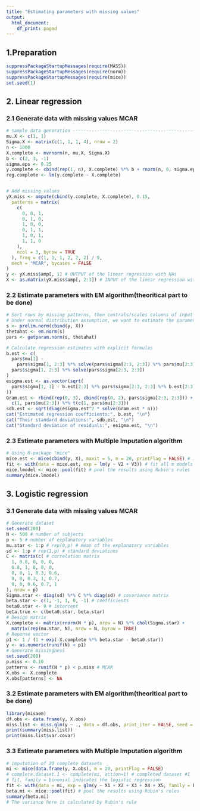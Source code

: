 ```yaml
---
title: "Estimating parameters with missing values"
output:
  html_document:
    df_print: paged
---
```


## 1.Preparation
```r
suppressPackageStartupMessages(require(MASS))
suppressPackageStartupMessages(require(norm))
suppressPackageStartupMessages(require(mice))
set.seed(1)
```

## 2. Linear regression
### 2.1 Generate data with missing values MCAR
```r
# Sample data generation -------------------------------------------------------
mu.X <- c(1, 1)
Sigma.X <- matrix(c(1, 1, 1, 4), nrow = 2)
n <- 1000
X.complete <- mvrnorm(n, mu.X, Sigma.X)
b <- c(2, 3, -1)
sigma.eps <- 0.25
y.complete <- cbind(rep(1, n), X.complete) %*% b + rnorm(n, 0, sigma.eps)
reg.complete <- lm(y.complete ~ X.complete)


# Add missing values
yX.miss <- ampute(cbind(y.complete, X.complete), 0.15,
  patterns = matrix(
    c(
      0, 0, 1,
      0, 1, 0,
      1, 0, 0,
      0, 1, 1,
      1, 0, 1,
      1, 1, 0
    ),
    ncol = 3, byrow = TRUE
  ), freq = c(1, 1, 1, 2, 2, 2) / 9,
  mech = "MCAR", bycases = FALSE
)
y <- yX.miss$amp[, 1] # OUTPUT of the linear regression with NAs
X <- as.matrix(yX.miss$amp[, 2:3]) # INPUT of the linear regression with NAs
```

### 2.2 Estimate parameters with EM algorithm(theoritical part to be done)
```r
# Sort rows by missing patterns, then centrals/scales columns of input
# Under normal distribution assumption, we want to estimate the parameters of this normal distribution by EM algorithm
s <- prelim.norm(cbind(y, X))
thetahat <- em.norm(s)
pars <- getparam.norm(s, thetahat)
```
```r
# Calculate regression estimates with explicit formulas
b.est <- c(
  pars$mu[1] -
    pars$sigma[1, 2:3] %*% solve(pars$sigma[2:3, 2:3]) %*% pars$mu[2:3],
  pars$sigma[1, 2:3] %*% solve(pars$sigma[2:3, 2:3])
)
esigma.est <- as.vector(sqrt(
  pars$sigma[1, 1] - b.est[2:3] %*% pars$sigma[2:3, 2:3] %*% b.est[2:3]
))
Gram.est <- rbind(rep(0, 3), cbind(rep(0, 2), pars$sigma[2:3, 2:3])) +
  c(1, pars$mu[2:3]) %*% t(c(1, pars$mu[2:3]))
sdb.est <- sqrt(diag(esigma.est^2 * solve(Gram.est * n)))
cat("Estimated regression coefficients:", b.est, "\n")
cat("Their standard deviations:", sdb.est, "\n")
cat("Standard deviation of residuals:", esigma.est, "\n")
```
### 2.3 Estimate parameters with Multiple Imputation algorithm

```r
# Using R-package "mice"
mice.est <- mice(cbind(y, X), maxit = 5, m = 20, printFlag = FALSE) # impute
fit <- with(data = mice.est, exp = lm(y ~ V2 + V3)) # fit all m models
mice.lmodel <- mice::pool(fit) # pool the results using Rubin's rules
summary(mice.lmodel)
```
## 3. Logistic regression
### 3.1 Generate data with missing values MCAR
```r
# Generate dataset
set.seed(200)
N <- 500 # number of subjects
p <- 5 # number of explanatory variables
mu.star <- 1:p # rep(0,p) # mean of the explanatory variables
sd <- 1:p # rep(1,p) # standard deviations
C <- matrix(c( # correlation matrix
  1, 0.8, 0, 0, 0,
  0.8, 1, 0, 0, 0,
  0, 0, 1, 0.3, 0.6,
  0, 0, 0.3, 1, 0.7,
  0, 0, 0.6, 0.7, 1
), nrow = p)
Sigma.star <- diag(sd) %*% C %*% diag(sd) # covariance matrix
beta.star <- c(1, -1, 1, 0, -1) # coefficients
beta0.star <- 0 # intercept
beta.true <- c(beta0.star, beta.star)
# Design matrix
X.complete <- matrix(rnorm(N * p), nrow = N) %*% chol(Sigma.star) +
  matrix(rep(mu.star, N), nrow = N, byrow = TRUE)
# Reponse vector
p1 <- 1 / (1 + exp(-X.complete %*% beta.star - beta0.star))
y <- as.numeric(runif(N) < p1)
# Generate missingness
set.seed(200)
p.miss <- 0.10
patterns <- runif(N * p) < p.miss # MCAR
X.obs <- X.complete
X.obs[patterns] <- NA
```

### 3.2 Estimate parameters with EM algorithm(theoritical part to be done)
```r
library(misaem)
df.obs <- data.frame(y, X.obs)
miss.list <- miss.glm(y ~ ., data = df.obs, print_iter = FALSE, seed = 100)
print(summary(miss.list))
print(miss.list$var.covar)
```

### 3.3 Estimate parameters with Multiple Imputation algorithm

```r
# imputation of 20 complete datasets
mi <- mice(data.frame(y, X.obs), m = 20, printFlag = FALSE)
# complete.dataset.1 <- complete(mi, action=1) # completed dataset #1
# fit, family = binomial indicates the logistic regression
fit <- with(data = mi, exp = glm(y ~ X1 + X2 + X3 + X4 + X5, family = binomial))
beta.mi <- mice::pool(fit) # pool the results using Rubin's rules
summary(beta.mi)
# The variance here is calculated by Rubin's rule
```




